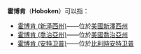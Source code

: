 '''霍博肯'''（'''Hoboken'''）可以指：

* [[霍博肯_(新泽西州)|霍博肯 (新泽西州)]]——位於[[美國|美國]][[新澤西州|新澤西州]]
* [[霍博肯_(喬治亞州)|霍博肯 (喬治亞州)]]——位於[[美國|美國]][[喬治亞州|喬治亞州]]
* [[霍博肯_(安特卫普)|霍博肯 (安特卫普)]]——位於[[比利時|比利時]][[安特卫普|安特卫普]]

{{disambig|Cat=三字地名消歧义}}